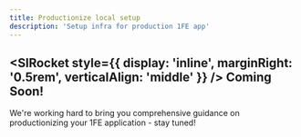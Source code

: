 ```yaml
---
title: Productionize local setup
description: 'Setup infra for production 1FE app'
---
```



## <SlRocket style={{ display: 'inline', marginRight: '0.5rem', verticalAlign: 'middle' }} /> Coming Soon!

We're working hard to bring you comprehensive guidance on productionizing your 1FE application - stay tuned!


